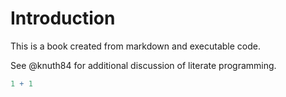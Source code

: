 # Introduction

This is a book created from markdown and executable code.

See @knuth84 for additional discussion of literate programming.

```{r}
1 + 1
```






